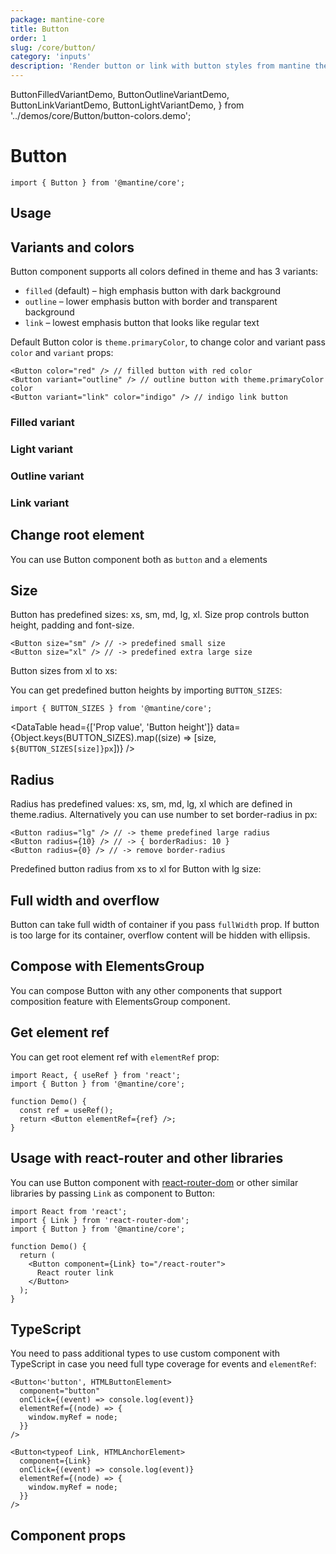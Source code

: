 ```yaml
---
package: mantine-core
title: Button
order: 1
slug: /core/button/
category: 'inputs'
description: 'Render button or link with button styles from mantine theme'
---
```


  ButtonFilledVariantDemo,
  ButtonOutlineVariantDemo,
  ButtonLinkVariantDemo,
  ButtonLightVariantDemo,
} from '../demos/core/Button/button-colors.demo';

# Button

<PageHeader
  source="mantine-core/src/Button/Button.tsx"
  docs="core/Button.mdx"
  package="@mantine/core"
/>

```tsx
import { Button } from '@mantine/core';
```

## Usage

<ButtonConfigurator />

<ButtonComponentsDemo />

## Variants and colors

Button component supports all colors defined in <GatsbyLink to="/pages/theming/">theme</GatsbyLink> and has 3 variants:

- `filled` (default) – high emphasis button with dark background
- `outline` – lower emphasis button with border and transparent background
- `link` – lowest emphasis button that looks like regular text

Default Button color is `theme.primaryColor`, to change color and variant pass `color` and `variant` props:

```tsx
<Button color="red" /> // filled button with red color
<Button variant="outline" /> // outline button with theme.primaryColor color
<Button variant="link" color="indigo" /> // indigo link button
```

### Filled variant

<ButtonFilledVariantDemo />

### Light variant

<ButtonLightVariantDemo />

### Outline variant

<ButtonOutlineVariantDemo />

### Link variant

<ButtonLinkVariantDemo />

## Change root element

You can use Button component both as `button` and `a` elements

## Size

Button has predefined sizes: xs, sm, md, lg, xl.
Size prop controls button height, padding and font-size.

```tsx
<Button size="sm" /> // -> predefined small size
<Button size="xl" /> // -> predefined extra large size
```

Button sizes from xl to xs:

<ButtonSizesDemo />

You can get predefined button heights by importing `BUTTON_SIZES`:

```tsx
import { BUTTON_SIZES } from '@mantine/core';
```

<DataTable
  head={['Prop value', 'Button height']}
  data={Object.keys(BUTTON_SIZES).map((size) => [size, `${BUTTON_SIZES[size]}px`])}
/>

## Radius

Radius has predefined values: xs, sm, md, lg, xl which are defined in <GatsbyLink to="/pages/theming/">theme.radius</GatsbyLink>.
Alternatively you can use number to set border-radius in px:

```tsx
<Button radius="lg" /> // -> theme predefined large radius
<Button radius={10} /> // -> { borderRadius: 10 }
<Button radius={0} /> // -> remove border-radius
```

Predefined button radius from xs to xl for Button with lg size:

<ButtonRadiusDemo />

## Full width and overflow

Button can take full width of container if you pass `fullWidth` prop.
If button is too large for its container, overflow content will be hidden with ellipsis.

<ButtonFullWidthDemo />

## Compose with ElementsGroup

You can compose Button with any other components that support composition feature with <GatsbyLink to="/core/elements-group/">ElementsGroup</GatsbyLink> component.

<ElementsGroupConfigurator />

## Get element ref

You can get root element ref with `elementRef` prop:

```tsx
import React, { useRef } from 'react';
import { Button } from '@mantine/core';

function Demo() {
  const ref = useRef();
  return <Button elementRef={ref} />;
}
```

## Usage with react-router and other libraries

You can use Button component with [react-router-dom](https://reactrouter.com/web/guides/quick-start)
or other similar libraries by passing `Link` as component to Button:

```tsx
import React from 'react';
import { Link } from 'react-router-dom';
import { Button } from '@mantine/core';

function Demo() {
  return (
    <Button component={Link} to="/react-router">
      React router link
    </Button>
  );
}
```

## TypeScript

You need to pass additional types to use custom component with TypeScript
in case you need full type coverage for events and `elementRef`:

```tsx
<Button<'button', HTMLButtonElement>
  component="button"
  onClick={(event) => console.log(event)}
  elementRef={(node) => {
    window.myRef = node;
  }}
/>

<Button<typeof Link, HTMLAnchorElement>
  component={Link}
  onClick={(event) => console.log(event)}
  elementRef={(node) => {
    window.myRef = node;
  }}
/>
```

## Component props

<PropsTable component="Button" />
